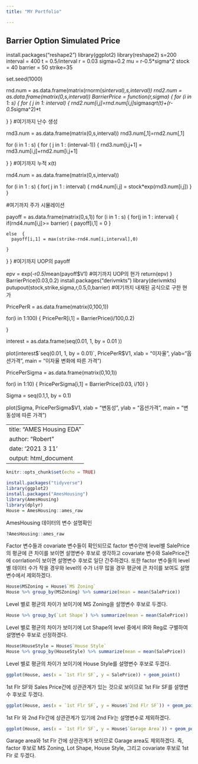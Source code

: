 ```yaml
---
title: "MY Portfolio"  

---
```

## Barrier Option Simulated Price
install.packages("reshape2")
library(ggplot2)
library(reshape2)
s=200
interval = 400
t = 0.5/interval
r = 0.03
sigma=0.2
mu = r-0.5*sigma^2
stock = 40
barrier = 50
strike=35

set.seed(1000)

rnd.num = as.data.frame(matrix(rnorm(s*interval),s,interval))
rnd2.num = as.data.frame(matrix(0,s,interval))
BarrierPrice = function(r,sigma) {
for (i in 1: s) {
  for ( j in 1: interval) {
    rnd2.num[i,j]=rnd.num[i,j]*sigma*sqrt(t)+(r-0.5*sigma^2)*t
    
  }
}
#여기까지 난수 생성

rnd3.num = as.data.frame(matrix(0,s,interval))
rnd3.num[,1]=rnd2.num[,1]

for (i in 1 : s) {
  for ( j in 1 : (interval-1)) {
    rnd3.num[i,j+1] = rnd3.num[i,j]+rnd2.num[i,j+1]
    
  }
}
#여기까지 누적 x(t)   

rnd4.num = as.data.frame(matrix(0,s,interval))

for (i in 1 : s) {
  for( j in 1 : interval) {
    rnd4.num[i,j] = stock*exp(rnd3.num[i,j])
  }
}

#여기까지 주가 시뮬레이션


payoff = as.data.frame(matrix(0,s,1))
for (i in 1 : s) { 
  for(j in 1 : interval) {
    if(rnd4.num[i,j]>= barrier) {
      payoff[i,1] = 0
    }
    
    else  {
      payoff[i,1] = max(strike-rnd4.num[i,interval],0) 
      
    }
    
  }
}
#여기까지 UOP의 payoff

epv = exp(-r*0.5)*mean(payoff$V1)
#여기까지 UOP의 현가
return(epv)
}
BarrierPrice(0.03,0.2)
install.packages("derivmkts")
library(derivmkts)
putupout(stock,strike,sigma,r,0.5,0,barrier)
#여기까지 내재된 공식으로 구한 현가

PricePerR = as.data.frame(matrix(0,100,1))

for(i in 1:100) { 
  PricePerR[i,1] = BarrierPrice(i/100,0.2)
  
}

interest = as.data.frame(seq(0.01, 1, by = 0.01 ))

plot(interest$`seq(0.01, 1, by = 0.01)`, PricePerR$V1, xlab = "이자율", ylab="옵션가격", main = "이자율 변화에 따른 가격")

PricePerSigma = as.data.frame(matrix(0,10,1))

for(i in 1:10) {
  PricePerSigma[i,1] = BarrierPrice(0.03, i/10)
}

Sigma = seq(0.1,1, by = 0.1)

plot(Sigma, PricePerSigma$V1, xlab = "변동성", ylab = "옵션가격", main = "변동성에 따른 가격")

---
title: "AMES Housing EDA"
author: "Robert"
date: '2021 3 11 '
output: html_document
---

```r
knitr::opts_chunk$set(echo = TRUE)
```



```r
install.packages("tidyverse")
library(ggplot2)
install.packages("AmesHousing")
library(AmesHousing)
library(dplyr)
House = AmesHousing::ames_raw
```

AmesHousing 데이터의 변수 설명확인

```r
?AmesHousing::ames_raw
```

Factor 변수들과 covariate 변수들이 확인되므로 factor 변수안에 level별 SalePrice의 평균에 큰 차이를 보이면 설명변수 후보로 생각하고 covariate 변수와 SalePrice간에 corrlation이 보이면 설명변수 후보로 일단 간주하겠다. 또한 factor 변수들의 level별 데이터 수가 작을 경우와 level의 수가 너무 많을 경우 평균에 큰 차이를 보여도 설명변수에서 제외하겠다.

```r
House$MSZoning = House$`MS Zoning`
House %>% group_by(MSZoning) %>% summarize(mean = mean(SalePrice))
```
Level 별로 평균의 차이가 보이기에 MS Zoning을 설명변수 후보로 두겠다.

```r
House %>% group_by(`Lot Shape`) %>% summarize(mean = mean(SalePrice))
```
Level 별로 평균의 차이가 보이기에 Lot Shape의 level 중에서 IR와 Reg로 구별하여 설명변수 후보로 선정하겠다.

```r
House$HouseStyle = House$`House Style`
House %>% group_by(HouseStyle) %>% summarize(mean = mean(SalePrice))
```
Level 별로 평균의 차이가 보이기에 House Style를 설명변수 후보로 두겠다.

```r
ggplot(House, aes(x = `1st Flr SF`, y = SalePrice)) + geom_point()
```
1st Flr SF와 Sales Price간에 상관관계가 있는 것으로 보이므로 1st Flir SF를 설명변수 후보로 두겠다. 

```r
ggplot(House, aes(x = `1st Flr SF`, y = House$`2nd Flr SF`)) + geom_point()
```
1st Flr 와 2nd Flr간에 상관관계가 있기에 2nd Flr는 설명변수로 제외하겠다.

```r
ggplot(House, aes(x = `1st Flr SF`, y = House$`Garage Area`)) + geom_point()
```

Garage area와 1st Flr 간에 상관관계가 보이므로 Garage area도 제외하겠다. 
즉, factor 후보로 MS Zoning, Lot Shape, House Style, 그리고 covariate 후보로 1st Flr 로 두겠다.